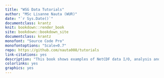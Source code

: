 ```yaml
---
title: "WSG Data Tutorials"
author: "MSc Lisanne Nauta (WUR)"
date: "`r Sys.Date()`"
documentclass: krantz
knit: bookdown::render_book
site: bookdown::bookdown_site
documentclass: krantz
monofont: "Source Code Pro"
monofontoptions: "Scale=0.7"
repo: https://github.com/nauta008/tutorials
link-citations: yes
description: "This book shows examples of NetCDF data I/O, analysis and plotting in R."
colorlinks: yes
graphics: yes
---
```

